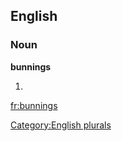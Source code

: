 
==English==

===Noun===
'''bunnings'''

# {{plural of|[[bunning]]}}

[[Category:English plurals]]

[[fr:bunnings]]